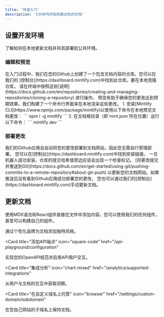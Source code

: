 ```yaml
---
title: '快速入门'
description: '5分钟内开始构建出色的文档'
---
```


## 设置开发环境

了解如何在本地更新文档并将其部署到公共环境。

### 编辑和预览

<AccordionGroup>
  <Accordion icon="github" title="在本地克隆文档">
    在入门过程中，我们在您的Github上创建了一个包含文档内容的仓库。您可以在我们的
    [控制台](https://dashboard.mintlify.com)中找到此仓库。要在本地克隆仓库，
    请在终端中按照这些[说明](https://docs.github.com/en/repositories/creating-and-managing-repositories/cloning-a-repository)
    进行操作。
  </Accordion>
  <Accordion icon="rectangle-terminal" title="预览更改">
    预览有助于确保您的更改达到预期效果。我们构建了一个命令行界面来在本地渲染这些更改。
    1. 安装[Mintlify CLI](https://www.npmjs.com/package/mintlify)以使用以下命令在本地预览文档更改：
    ```
    npm i -g mintlify
    ```
    2. 在文档根目录（即`mint.json`所在位置）运行以下命令：
    ```
    mintlify dev
    ```
  </Accordion>
</AccordionGroup>

### 部署更改

<AccordionGroup>

<Accordion icon="message-bot" title="安装我们的Github应用">
  我们的Github应用会自动将您的更改部署到文档网站，因此您无需自行管理部署。
  您可以在[控制台](https://dashboard.mintlify.com)中找到安装链接。
  一旦机器人成功安装，仓库的提交哈希值旁边应该会出现一个检查标记。
</Accordion>
<Accordion icon="rocket" title="推送更改">
  [将更改提交并推送到Git](https://docs.github.com/en/get-started/using-git/pushing-commits-to-a-remote-repository#about-git-push)
  以更新您的文档网站。如果推送后没有看到Github应用成功部署您的更改，
  您也可以通过我们的[控制台](https://dashboard.mintlify.com)手动更新文档。
</Accordion>

</AccordionGroup>

## 更新文档

使用MDX语法和React组件直接在文件中添加内容。您可以使用我们的任何组件，甚至可以构建自己的组件。

<CardGroup>

<Card title="定制文档样式" icon="paintbrush" href="/settings/global">
  通过个性化品牌为文档添加独特风格。
</Card>

<Card
  title="添加API端点"
  icon="square-code"
  href="/api-playground/configuration"
>
  实现您的OpenAPI规范并启用API用户交互。
</Card>

<Card
  title="集成分析"
  icon="chart-mixed"
  href="/analytics/supported-integrations"
>
  从用户与文档的交互中获取洞察。
</Card>

<Card
  title="在自定义域名上托管"
  icon="browser"
  href="/settings/custom-domain/subdomain"
>
  在您自己网站的子域名上保持文档。
</Card>

</CardGroup>